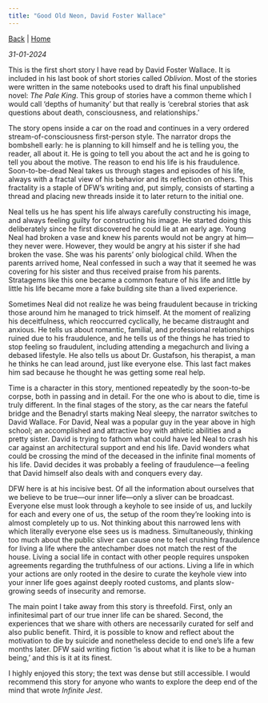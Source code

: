 ```yaml
---
title: "Good Old Neon, David Foster Wallace"
---
```


[Back](https://CruzAdl.github.io/bookreviews.qmd) | [Home](https://CruzAdl.github.io/index.qmd)

*31-01-2024*

This is the first short story I have read by David Foster Wallace. It is included in his last book of short stories called *Oblivion*. Most of the stories were written in the same notebooks used to draft his final unpublished novel: *The Pale King*. This group of stories have a common theme which I would call 'depths of humanity' but that really is 'cerebral stories that ask questions about death, consciousness, and relationships.'

The story opens inside a car on the road and continues in a very ordered stream-of-consciousness first-person style. The narrator drops the bombshell early: he is planning to kill himself and he is telling you, the reader, all about it. He is going to tell you about the act and he is going to tell you about the motive. The reason to end his life is his fraudulence. Soon-to-be-dead Neal takes us through stages and episodes of his life, always with a fractal view of his behavior and its reflection on others. This fractality is a staple of DFW's writing and, put simply, consists of starting a thread and placing new threads inside it to later return to the initial one.

Neal tells us he has spent his life always carefully constructing his image, and always feeling guilty for constructing his image. He started doing this deliberately since he first discovered he could lie at an early age. Young Neal had broken a vase and knew his parents would not be angry at him—they never were. However, they would be angry at his sister if she had broken the vase. She was his parents' only biological child. When the parents arrived home, Neal confessed in such a way that it seemed he was covering for his sister and thus received praise from his parents. Stratagems like this one became a common feature of his life and little by little his life became more a fake building site than a lived experience.

Sometimes Neal did not realize he was being fraudulent because in tricking those around him he managed to trick himself. At the moment of realizing his deceitfulness, which reoccurred cyclically, he became distraught and anxious. He tells us about romantic, familial, and professional relationships ruined due to his fraudulence, and he tells us of the things he has tried to stop feeling so fraudulent, including attending a megachurch and living a debased lifestyle. He also tells us about Dr. Gustafson, his therapist, a man he thinks he can lead around, just like everyone else. This last fact makes him sad because he thought he was getting some real help.

Time is a character in this story, mentioned repeatedly by the soon-to-be corpse, both in passing and in detail. For the one who is about to die, time is truly different. In the final stages of the story, as the car nears the fateful bridge and the Benadryl starts making Neal sleepy, the narrator switches to David Wallace. For David, Neal was a popular guy in the year above in high school; an accomplished and attractive boy with athletic abilities and a pretty sister. David is trying to fathom what could have led Neal to crash his car against an architectural support and end his life. David wonders what could be crossing the mind of the deceased in the infinite final moments of his life. David decides it was probably a feeling of fraudulence—a feeling that David himself also deals with and conquers every day.

DFW here is at his incisive best. Of all the information about ourselves that we believe to be true—our inner life—only a sliver can be broadcast. Everyone else must look through a keyhole to see inside of us, and luckily for each and every one of us, the setup of the room they're looking into is almost completely up to us. Not thinking about this narrowed lens with which literally everyone else sees us is madness. Simultaneously, thinking too much about the public sliver can cause one to feel crushing fraudulence for living a life where the antechamber does not match the rest of the house. Living a social life in contact with other people requires unspoken agreements regarding the truthfulness of our actions. Living a life in which your actions are only rooted in the desire to curate the keyhole view into your inner life goes against deeply rooted customs, and plants slow-growing seeds of insecurity and remorse.

The main point I take away from this story is threefold. First, only an infinitesimal part of our true inner life can be shared. Second, the experiences that we share with others are necessarily curated for self and also public benefit. Third, it is possible to know and reflect about the motivation to die by suicide and nonetheless decide to end one's life a few months later. DFW said writing fiction 'is about what it is like to be a human being,' and this is it at its finest.

I highly enjoyed this story; the text was dense but still accessible. I would recommend this story for anyone who wants to explore the deep end of the mind that wrote *Infinite Jest*.
